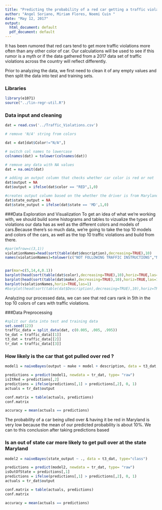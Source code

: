 ```yaml
---
title: "Predicting the probability of a red car getting a traffic violation."
author: "Angel Soriano, Miriam Flores, Noemi Cuin "
date: "May 12, 2017"
output:
  html_document: default
  pdf_document: default
---
```


It has been rumored that red cars tend to get more traffic violations more often than any other color of car. Our calculations will be used to see if this rumor is a myth or if the data gathered from a 2017 data set of traffic violations across the country will reflect differently.

Prior to analyzing the data, we first need to clean it of any empty values and then split the data into test and training sets.

### Libraries
```r
library(e1071)
source("../lin-regr-util.R")
```
 
### Data input and cleaning 
```r
dat = read.csv('../Traffic_Violations.csv')

# remove 'N/A' string from colors

dat = dat[dat$Color!="N/A",]

# switch col names to lowercase
colnames(dat) = tolower(colnames(dat))

# remove any data with NA values
dat = na.omit(dat)

# adding an output column that checks whether car color is red or not 
dat$output = NA
dat$output = ifelse(dat$color == "RED",1,0)

#creates output column based on the whether the driver is from Maryland or not 
dat$state_output = NA
dat$state_output = ifelse(dat$state == 'MD',1,0)

```

###Data Exploration and Visualization
To get an idea of what we're working with, we should build some histograms and tables to vizualize the types of violations our data has as well as the different colors and models of cars.Because there's so much data, we're going to take the top 10 models and colors of the cars, as well as the top 10 traffic violations and build from there. 

```r
#par(mfrow=c(3,1))
violationNames=head(sort(table(dat$description),decreasing=TRUE),10)
names(violationNames)=tolower(c("NOT FOLLOWING TRAFFIC INSTRUCTIONS","NO REGISTRATION","DRIVING WITH SUSPENDED REGISTRATION","DRIVING W/O A LICENSE","USING PHONE WHILE DRIVING","EXPIRED REGISTRATION","FAILURE TO STOP AT STOP SIGN","DRIVING W/SUSPENDED LICENSE","DRIVING W/O SEATBELT","DRIVING OVER SPEED LIMIT"))


par(mar=c(5,14,4,0.1))
barplot(head(sort(table(dat$color),decreasing=TRUE),10),horiz=TRUE,las=1)
barplot(head(sort(table(dat$make),decreasing=TRUE),10),horiz=TRUE,las=1)
barplot(violationNames,horiz=TRUE,las=1)
#barplot(head(sort(table(dat$Description),decreasing=TRUE),10),horiz=TRUE,las=1)

```
Analyzing our processed data, we can see that red cars rank in 5th in the top 10 colors of cars with traffic violations.

###Data Preprocessing
```r
#split our data into test and training data 
set.seed(123)
traffic_data = split_data(dat, c(0.005, .005, .995))
te_dat = traffic_data[[1]]
t3_dat = traffic_data[[2]]
tr_dat = traffic_data[[3]]

```

### How likely is the car that got pulled over red ?
```r
model1 = naiveBayes(output ~ make + model + description, data = t3_dat, type="class")

predictions = predict(model1, newdata = tr_dat, type= "raw")
isItRed = predictions[,2]
predictions = ifelse(predictions[,1] > predictions[,2], 0, 1)
actuals = tr_dat$output

conf.matrix = table(actuals, predictions)
conf.matrix

accuracy = mean(actuals == predictions)

```

The probability of a car being ulled over & having it be red in Maryland is very low because the mean of our predicted probability is about 10%.
We can to this conclusion after taking predictions based 

### Is an out of state car more likely to get pull over at the state Maryland 
```r
model2 = naiveBayes(state_output ~ ., data = t3_dat, type="class")

predictions = predict(model2, newdata = tr_dat, type= "raw")
isOutOfState = predictions[,1]
predictions = ifelse(predictions[,1] > predictions[,2], 0, 1)
actuals = tr_dat$output

conf.matrix = table(actuals, predictions)
conf.matrix

accuracy = mean(actuals == predictions)
```

